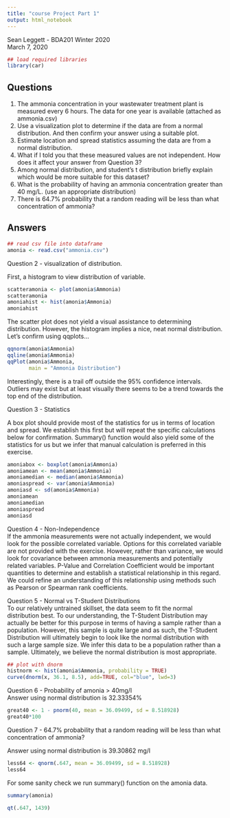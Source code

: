 ```yaml
---
title: "course Project Part 1"
output: html_notebook
---
```


Sean Leggett - BDA201 Winter 2020  
March 7, 2020  

```r
## load required libraries
library(car)
```

## Questions  
1. The ammonia concentration in your wastewater treatment plant is measured every 6 hours. The data
for one year is available (attached as ammonia.csv)  
2. Use a visualization plot to determine if the data are from a normal distribution. And then confirm your
answer using a suitable plot.  
3. Estimate location and spread statistics assuming the data are from a normal distribution.  
4. What if I told you that these measured values are not independent. How does it affect your answer from
Question 3?  
5. Among normal distribution, and student’s t distribution briefly explain which would be more
suitable for this dataset?  
6. What is the probability of having an ammonia concentration greater than 40 mg/L. (use an appropriate
distribution)  
7. There is 64.7% probability that a random reading will be less than what concentration of ammonia?   

## Answers

```r
## read csv file into dataframe
amonia <- read.csv("ammonia.csv")
```
Question 2 - visualization of distribution.  

First, a histogram to view distribution of variable.

```r
scatteramonia <- plot(amonia$Ammonia)
scatteramonia
amoniahist <- hist(amonia$Ammonia)
amoniahist
```
The scatter plot does not yield a visual assistance to determining distribution. However, the histogram implies a nice, neat normal distribution. Let's confirm using qqplots...

```r
qqnorm(amonia$Ammonia)
qqline(amonia$Ammonia)
qqPlot(amonia$Ammonia,
       main = "Ammonia Distribution")
```

Interestingly, there is a trail off outside the 95% confidence intervals. Outliers may exist but at least visually there seems to be a trend towards the top end of the distribution.

Question 3 - Statistics  

A box plot should provide most of the statistics for us in terms of location and spread. We establish this first but will repeat the specific calculations below for confirmation. Summary() function would also yield some of the statistics for us but we infer that manual calculation is preferred in this exercise.

```r
amoniabox <- boxplot(amonia$Ammonia)
amoniamean <- mean(amonia$Ammonia)
amoniamedian <- median(amonia$Ammonia)
amoniaspread <- var(amonia$Ammonia)
amoniasd <- sd(amonia$Ammonia)
amoniamean
amoniamedian
amoniaspread
amoniasd
```

Question 4 - Non-Independence  
If the ammonia measurements were not actually independent, we would look for the possible correlated variable. Options for this correlated variable are not provided with the exercise. However, rather than variance, we would look for covariance between ammonia measurements and potentially related variables. P-Value and Correlation Coefficient would be important quantities to determine and establish a statistical relationship in this regard. We could refine an understanding of this relationship using methods such as Pearson or Spearman rank coefficients.

Question 5 - Normal vs T-Student Distributions  
To our relatively untrained skillset, the data seem to fit the normal distribution best. To our understanding, the T-Student Distribution may actually be better for this purpose in terms of having a sample rather than a population. However, this sample is quite large and as such, the T-Student Distribution will ultimately begin to look like the normal distribution with such a large sample size. We infer this data to be a population rather than a sample. Ultimately, we believe the normal distribution is most appropriate.

```r
## plot with dnorm
histnorm <- hist(amonia$Ammonia, probability = TRUE)
curve(dnorm(x, 36.1, 8.5), add=TRUE, col="blue", lwd=3)

```
Question 6 - Probability of amonia > 40mg/l  
Answer using normal distribution is 32.33354%
```r
great40 <- 1 - pnorm(40, mean = 36.09499, sd = 8.518928)
great40*100
```

Question 7 - 64.7% probability that a random reading will be less than what concentration of ammonia?  

Answer using normal distribution is 39.30862 mg/l

```r
less64 <- qnorm(.647, mean = 36.09499, sd = 8.518928)
less64
```
For some sanity check we run summary() function on the amonia data.

```r
summary(amonia)
```

```r
qt(.647, 1439)
```

